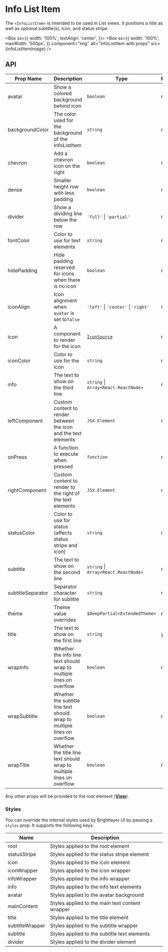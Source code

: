 
# Info List Item

The `<InfoListItem>` is intended to be used in List views. It positions a title as well as optional subtitle(s), icon, and status stripe.

<Box
  sx={{
    width: '100%',
    textAlign: 'center',
  }}>
  <Box
    sx={{
      width: '100%',
      maxWidth: '500px',
    }}
    component="img"
    alt="InfoListItem with props"
    src={infoListItemImage}
  />
</Box>

## API

<Box>

| Prop Name         | Description                                                              | Type                                 | Required | Default                                                                                  |
| ----------------- | ------------------------------------------------------------------------ | ------------------------------------ | -------- | ---------------------------------------------------------------------------------------- |
| avatar            | Show a colored background behind icon                                    | `boolean`                            | no       | `false`                                                                                  |
| backgroundColor   | The color used for the background of the InfoListItem                    | `string`                             | no       | `transparent`                                                                            |
| chevron           | Add a chevron icon on the right                                          | `boolean`                            | no       | `false`                                                                                  |
| dense             | Smaller height row with less padding                                     | `boolean`                            | no       | `false`                                                                                  |
| divider           | Show a dividing line below the row                                       | `'full'` \| `'partial'`              | no       |                                                                                          |
| fontColor         | Color to use for text elements                                           | `string`                             | no       | For title: `theme.colors.onSurface`, For subtitle, info: `theme.colors.onSurfaceVariant` |
| hidePadding       | Hide padding reserved for icons when there is no icon                    | `boolean`                            | no       | `false`                                                                                  |
| iconAlign         | Icon alignment when `avatar` is set to`false`                            | `'left'` \| `'center'` \| `'right'`  | no       | `left`                                                                                   |
| icon              | A component to render for the icon                                       | [`IconSource`](./Icons.md)           | no       |                                                                                          |
| iconColor         | Color to use for the icon                                                | `string`                             | no       | `theme.colors.onSurfaceVariant`, With Avatar: `theme.colors.onNeutralFilledContainer`    |
| info              | The text to show on the third line                                       | `string` \| `Array<React.ReactNode>` | no       |                                                                                          |
| leftComponent     | Custom content to render between the icon and the text elements          | `JSX.Element`                        | no       |                                                                                          |
| onPress           | A function to execute when pressed                                       | `function`                           | no       |                                                                                          |
| rightComponent    | Custom content to render to the right of the text elements               | `JSX.Element`                        | no       |                                                                                          |
| statusColor       | Color to use for status (affects status stripe and icon)                 | `string`                             | no       | `theme.colors.onSurfaceVariant`                                                          |
| subtitle          | The text to show on the second line                                      | `string` \| `Array<React.ReactNode>` | no       |                                                                                          |
| subtitleSeparator | Separator character for subtitle                                         | `string`                             | no       | '·' ('\u00B7')                                                                           |
| theme             | Theme value overrides                                                    | `$DeepPartial<ExtendedTheme>`        | no       |                                                                                          |
| title             | The text to show on the first line                                       | `string`                             | yes      |                                                                                          |
| wrapInfo          | Whether the info line text should wrap to multiple lines on overflow     | `boolean`                            | no       | `false`                                                                                  |
| wrapSubtitle      | Whether the subtitle line text should wrap to multiple lines on overflow | `boolean`                            | no       | `false`                                                                                  |
| wrapTitle         | Whether the title line text should wrap to multiple lines on overflow    | `boolean`                            | no       | `false`                                                                                  |

</Box>

Any other props will be provided to the root element ([**View**](https://reactnative.dev/docs/view)).

### Styles

You can override the internal styles used by Brightlayer UI by passing a `styles` prop. It supports the following keys:

<Box>

| Name            | Description                                     |
| --------------- | ----------------------------------------------- |
| root            | Styles applied to the root element              |
| statusStripe    | Styles applied to the status stripe element     |
| icon            | Styles applied to the icon element              |
| iconWrapper     | Styles applied to the icon wrapper              |
| infoWrapper     | Styles applied to the info wrapper              |
| info            | Styles applied to the info text elements        |
| avatar          | Styles applied to the avatar background         |
| mainContent     | Styles applied to the main text content wrapper |
| title           | Styles applied to the title element             |
| subtitleWrapper | Styles applied to the subtitle wrapper          |
| subtitle        | Styles applied to the subtitle text elements    |
| divider         | Styles applied to the divider element           |

</Box>